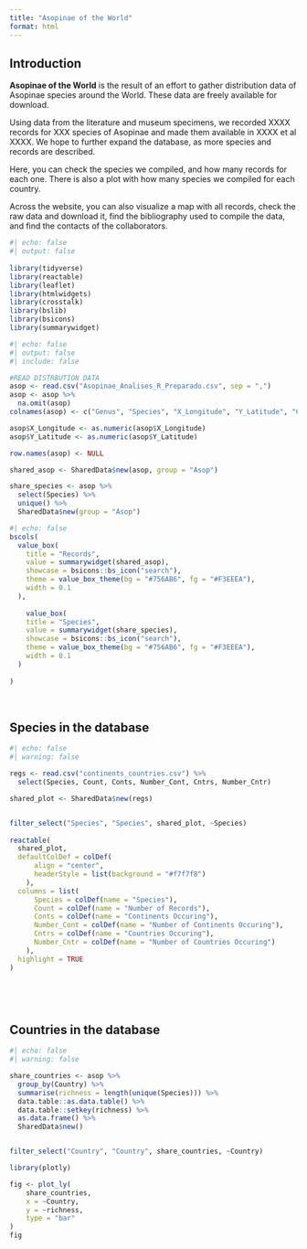 ```yaml
---
title: "Asopinae of the World"
format: html
---
```


## Introduction

**Asopinae of the World** is the result of an effort to gather distribution data of Asopinae species around the World. These data are freely available for download. 

Using data from the literature and museum specimens, we recorded XXXX records for XXX species of Asopinae and made them available in XXXX et al XXXX. We hope to further expand the database, as more species and records are described. 

Here, you can check the species we compiled, and how many records for each one.
There is also a plot with how many species we compiled for each country. 

Across the website, you can also visualize a map with all records, check the raw data and download it, find the bibliography used to compile the data, and find the contacts of the collaborators. 




``` r
#| echo: false
#| output: false
 
library(tidyverse)
library(reactable)
library(leaflet)
library(htmlwidgets)
library(crosstalk)
library(bslib)
library(bsicons)
library(summarywidget)

```



``` r
#| echo: false
#| output: false
#| include: false

#READ DISTRBUTION DATA
asop <- read.csv("Asopinae_Analises_R_Preparado.csv", sep = ",")
asop <- asop %>%
  na.omit(asop) 
colnames(asop) <- c("Genus", "Species", "X_Longitude", "Y_Latitude", "Country", "Continent","Ecoregion", "Realm")

asop$X_Longitude <- as.numeric(asop$X_Longitude) 
asop$Y_Latitude <- as.numeric(asop$Y_Latitude)

row.names(asop) <- NULL

shared_asop <- SharedData$new(asop, group = "Asop")

share_species <- asop %>%
  select(Species) %>%
  unique() %>%
  SharedData$new(group = "Asop")
```




``` r
#| echo: false
bscols(
  value_box(
    title = "Records",
    value = summarywidget(shared_asop),
    showcase = bsicons::bs_icon("search"),
    theme = value_box_theme(bg = "#756AB6", fg = "#F3EEEA"),
    width = 0.1
  ),
  
    value_box(
    title = "Species",
    value = summarywidget(share_species),
    showcase = bsicons::bs_icon("search"),
    theme = value_box_theme(bg = "#756AB6", fg = "#F3EEEA"),
    width = 0.1
  )
  
)

```

&nbsp;
&nbsp;
&nbsp;
&nbsp;
&nbsp;
&nbsp;
&nbsp;
&nbsp;
&nbsp;
&nbsp;
&nbsp;
&nbsp;

## Species in the database


``` r
#| echo: false
#| warning: false

regs <- read.csv("continents_countries.csv") %>%
  select(Species, Count, Conts, Number_Cont, Cntrs, Number_Cntr)

shared_plot <- SharedData$new(regs)


filter_select("Species", "Species", shared_plot, ~Species)
  
reactable(
  shared_plot,
  defaultColDef = colDef(
      align = "center",
      headerStyle = list(background = "#f7f7f8")
    ),
  columns = list(
      Species = colDef(name = "Species"),
      Count = colDef(name = "Number of Records"),
      Conts = colDef(name = "Continents Occuring"),
      Number_Cont = colDef(name = "Number of Continents Occuring"),
      Cntrs = colDef(name = "Countries Occuring"),
      Number_Cntr = colDef(name = "Number of Countries Occuring")
    ),
  highlight = TRUE 
)




```


&nbsp;
&nbsp;
&nbsp;
&nbsp;
&nbsp;
&nbsp;
&nbsp;
&nbsp;
&nbsp;
&nbsp;
&nbsp;
&nbsp;


## Countries in the database

``` r
#| echo: false
#| warning: false

share_countries <- asop %>%
  group_by(Country) %>%
  summarise(richness = length(unique(Species))) %>%
  data.table::as.data.table() %>%
  data.table::setkey(richness) %>%
  as.data.frame() %>%
  SharedData$new()


filter_select("Country", "Country", share_countries, ~Country)

library(plotly)

fig <- plot_ly(
    share_countries,
    x = ~Country, 
    y = ~richness,
    type = "bar"
)
fig
```


&nbsp;
&nbsp;
&nbsp;
&nbsp;





